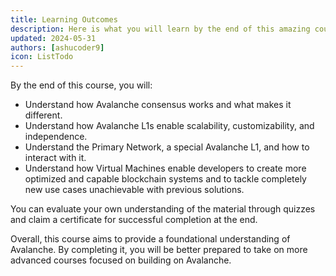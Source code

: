 ```yaml
---
title: Learning Outcomes
description: Here is what you will learn by the end of this amazing course.
updated: 2024-05-31
authors: [ashucoder9]
icon: ListTodo
---
```


By the end of this course, you will:

- Understand how Avalanche consensus works and what makes it different.
- Understand how Avalanche L1s enable scalability, customizability, and independence.
- Understand the Primary Network, a special Avalanche L1, and how to interact with it.
- Understand how Virtual Machines enable developers to create more optimized and capable blockchain systems and to tackle completely new use cases unachievable with previous solutions.

You can evaluate your own understanding of the material through quizzes and claim a certificate for successful completion at the end.

Overall, this course aims to provide a foundational understanding of Avalanche. By completing it, you will be better prepared to take on more advanced courses focused on building on Avalanche.